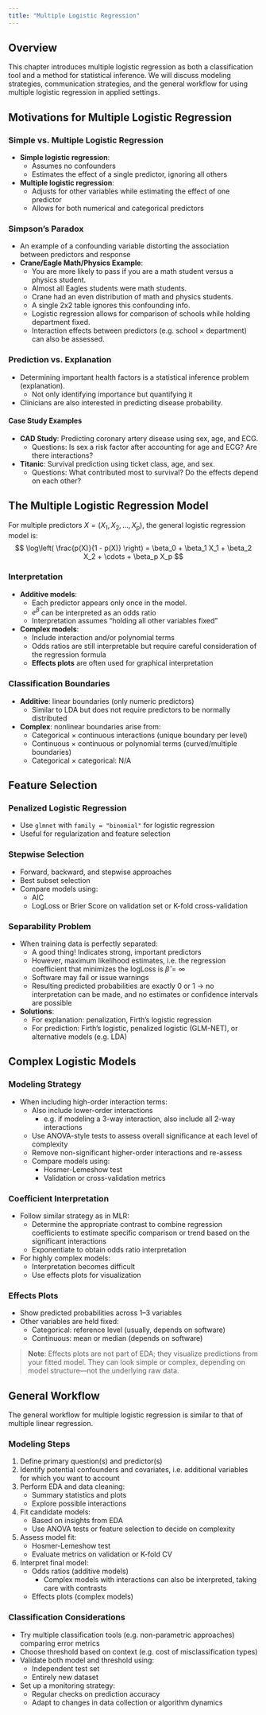 ```yaml
---
title: "Multiple Logistic Regression"
---
```


## Overview

This chapter introduces multiple logistic regression as both a classification tool and a method for statistical inference. We will discuss modeling strategies, communication strategies, and the general workflow for using multiple logistic regression in applied settings.


## Motivations for Multiple Logistic Regression

### Simple vs. Multiple Logistic Regression
- **Simple logistic regression**:
  - Assumes no confounders
  - Estimates the effect of a single predictor, ignoring all others
- **Multiple logistic regression**:
  - Adjusts for other variables while estimating the effect of one predictor
  - Allows for both numerical and categorical predictors  

### Simpson’s Paradox
- An example of a confounding variable distorting the association between predictors and response
- **Crane/Eagle Math/Physics Example**:
  - You are more likely to pass if you are a math student versus a physics student.
  - Almost all Eagles students were math students.
  - Crane had an even distribution of math and physics students.
  - A single 2x2 table ignores this confounding info.
  - Logistic regression allows for comparison of schools while holding department fixed.
  - Interaction effects between predictors (e.g. school × department) can also be assessed.

### Prediction vs. Explanation
- Determining important health factors is a statistical inference problem (explanation).
  - Not only identifying importance but quantifying it
- Clinicians are also interested in predicting disease probability.

#### Case Study Examples
- **CAD Study**: Predicting coronary artery disease using sex, age, and ECG.
  - Questions: Is sex a risk factor after accounting for age and ECG? Are there interactions?
- **Titanic**: Survival prediction using ticket class, age, and sex.
  - Questions: What contributed most to survival? Do the effects depend on each other?


## The Multiple Logistic Regression Model

For multiple predictors $X = (X_1, X_2, \ldots, X_p)$, the general logistic regression model is:
$$
\log\left( \frac{p(X)}{1 - p(X)} \right) = \beta_0 + \beta_1 X_1 + \beta_2 X_2 + \cdots + \beta_p X_p
$$
  
### Interpretation

- **Additive models**:
  - Each predictor appears only once in the model.
  - $e^{\hat{\beta}}$ can be interpreted as an odds ratio
  - Interpretation assumes "holding all other variables fixed"

- **Complex models**:
  - Include interaction and/or polynomial terms
  - Odds ratios are still interpretable but require careful consideration of the regression formula
  - **Effects plots** are often used for graphical interpretation 

### Classification Boundaries
- **Additive**: linear boundaries (only numeric predictors)
  - Similar to LDA but does not require predictors to be normally distributed
- **Complex**: nonlinear boundaries arise from:
  - Categorical × continuous interactions (unique boundary per level)
  - Continuous × continuous or polynomial terms (curved/multiple boundaries)
  - Categorical × categorical: N/A


## Feature Selection

### Penalized Logistic Regression
- Use `glmnet` with `family = "binomial"` for logistic regression
- Useful for regularization and feature selection
    
### Stepwise Selection
- Forward, backward, and stepwise approaches
- Best subset selection
- Compare models using:
  - AIC
  - LogLoss or Brier Score on validation set or K-fold cross-validation
 
### Separability Problem
- When training data is perfectly separated:
  - A good thing! Indicates strong, important predictors
  - However, maximum likelihood estimates, i.e. the regression coefficient that minimizes the logLoss is $\hat{\beta} = \infty$
  - Software may fail or issue warnings
  - Resulting predicted probabilities are exactly 0 or 1 → no interpretation can be made, and no estimates or confidence intervals are possible  
- **Solutions**:
  - For explanation: penalization, Firth’s logistic regression
  - For prediction: Firth’s logistic, penalized logistic (GLM-NET), or alternative models (e.g. LDA)


## Complex Logistic Models

### Modeling Strategy
- When including high-order interaction terms:
  - Also include lower-order interactions
    - e.g. if modeling a 3-way interaction, also include all 2-way interactions
  - Use ANOVA-style tests to assess overall significance at each level of complexity
  - Remove non-significant higher-order interactions and re-assess
  - Compare models using:
    - Hosmer-Lemeshow test
    - Validation or cross-validation metrics
  
### Coefficient Interpretation
- Follow similar strategy as in MLR:
  - Determine the appropriate contrast to combine regression coefficients to estimate specific comparison or trend based on the significant interactions
  - Exponentiate to obtain odds ratio interpretation

- For highly complex models:
  - Interpretation becomes difficult
  - Use effects plots for visualization
  
### Effects Plots
- Show predicted probabilities across 1–3 variables
- Other variables are held fixed:
  - Categorical: reference level (usually, depends on software)
  - Continuous: mean or median (depends on software)    

> **Note**: Effects plots are not part of EDA; they visualize predictions from your fitted model. They can look simple or complex, depending on model structure—not the underlying raw data.
  
 
## General Workflow

The general workflow for multiple logistic regression is similar to that of multiple linear regression.

### Modeling Steps

1. Define primary question(s) and predictor(s)
2. Identify potential confounders and covariates, i.e. additional variables for which you want to account
3. Perform EDA and data cleaning:
   - Summary statistics and plots
   - Explore possible interactions
4. Fit candidate models:
   - Based on insights from EDA
   - Use ANOVA tests or feature selection to decide on complexity
5. Assess model fit:
   - Hosmer-Lemeshow test
   - Evaluate metrics on validation or K-fold CV
6. Interpret final model:
   - Odds ratios (additive models)
     - Complex models with interactions can also be interpreted, taking care with contrasts 
   - Effects plots (complex models)
   
### Classification Considerations

- Try multiple classification tools (e.g. non-parametric approaches) comparing error metrics
- Choose threshold based on context (e.g. cost of misclassification types)
- Validate both model and threshold using:
  - Independent test set
  - Entirely new dataset
- Set up a monitoring strategy:
  - Regular checks on prediction accuracy
  - Adapt to changes in data collection or algorithm dynamics
